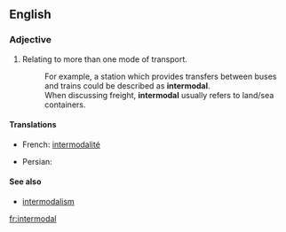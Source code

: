 ==English==
{{wikipedia}}
===Adjective===
{{en-adj}}

# Relating to more than one mode of transport.
#: For example, a station which provides transfers between buses and trains could be described as '''intermodal'''.
#: When discussing freight, '''intermodal''' usually refers to land/sea containers.

====Translations====
{{trans-top|Relating to more than one mode of transport}}
* French: [[intermodalité]] {{f}}
{{trans-mid}}
* Persian: {{t+|fa|ایستگاه‌های چندگانه|xs=Persian}}
{{trans-bottom}}

==== See also ====
* [[intermodalism]]

[[fr:intermodal]]